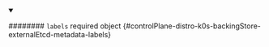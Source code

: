 
<details className="config-field" data-expandable="false" open>
<summary>

######## `labels` <span className="config-field-required" data-required="false">required</span> <span className="config-field-type">object</span> <span className="config-field-default"></span> <span className="config-field-enum"></span> {#controlPlane-distro-k0s-backingStore-externalEtcd-metadata-labels}



</summary>



</details>
